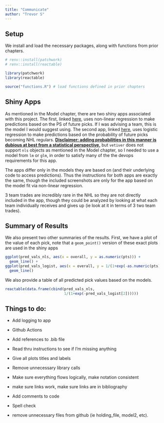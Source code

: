 ```yaml
---
title: "Communicate"
author: "Trevor S"
---
```


## Setup

We install and load the necessary packages, along with functions from prior chapters.

```r
# renv::install(patchwork)
# renv::install(reactable)

library(patchwork)
library(reactable)

source("functions.R") # load functions defined in prior chapters
```

## Shiny Apps

As mentioned in the Model chapter, there are two shiny apps associated with this project. The first, linked [here](https://trevsteu.shinyapps.io/nls_model_app/), uses non-linear regression to make predictions based on the PS of future picks. If I was advising a team, this is the model I would suggest using. The second app, linked [here](https://trevsteu.shinyapps.io/logist_model_app/), uses logistic regression to make predictions based on the probability of future picks becoming NHL regulars. [**Disclaimer: adding probabilities in this manner is dubious at best from a statistical perspective,**]{.underline} but `vetiver` does not support `nls` objects as mentioned in the Model chapter, so I needed to use a model from `lm` or `glm`, in order to satisfy many of the the devops requirements for this app.

The apps differ only in the models they are based on (and their underlying code to access predictions). Thus the instructions for both apps are exactly the same, though the included screenshots are only for the app based on the model fit via non-linear regression.

3 team trades are incredibly rare in the NHL so they are not directly included in the app, though they could be analyzed by looking at what each team individually receives and gives up (ie look at it in terms of 3 two team trades).

## Summary of Results

We also present two other summaries of the results. First, we have a plot of the value of each pick, note that a `geom_point()` version of these exact plots are used in the shiny apps

```r
ggplot(pred_vals_nls, aes(x = overall, y = as.numeric(pts))) + 
  geom_line() + 
ggplot(pred_vals_logist, aes(x = overall, y = 1/(1+exp(-as.numeric(pts))))) + 
  geom_line()
```

We also provide a table of all predicted pick values based on the models.

```r
reactable(data.frame(cbind(pred_vals_nls, 
                           1/(1+exp(-pred_vals_logist[2])))))
```

## Things to do:

-   Add logging to app

-   Github Actions

-   Add references to .bib file

<!-- -->

-   Read thru instructions to see if I'm missing anything

-   Give all plots titles and labels

-   Remove unnecessary library calls

-   Make sure everything flows logically, make notation consistent

-   make sure links work, make sure links are in bibliography

-   Add comments to code

-   Spell check

-   remove unnecessary files from github (ie holding_file, model2, etc).
